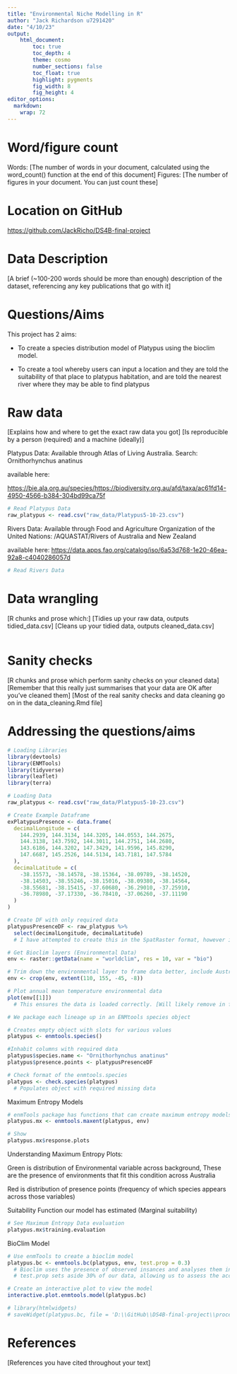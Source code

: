 ```yaml
---
title: "Environmental Niche Modelling in R"
author: "Jack Richardson u7291420"
date: "4/10/23"
output:  
    html_document:
        toc: true
        toc_depth: 4
        theme: cosmo
        number_sections: false
        toc_float: true
        highlight: pygments
        fig_width: 8
        fig_height: 4
editor_options: 
  markdown: 
    wrap: 72
---
```


# Word/figure count

Words: [The number of words in your document, calculated using the
word_count() function at the end of this document] Figures: [The number
of figures in your document. You can just count these]

# Location on GitHub

<https://github.com/JackRicho/DS4B-final-project>

# Data Description

[A brief (\~100-200 words should be more than enough) description of the
dataset, referencing any key publications that go with it]

# Questions/Aims

This project has 2 aims:

-   To create a species distribution model of Platypus using the bioclim
    model.

-   To create a tool whereby users can input a location and they are
    told the suitability of that place to platypus habitation, and are
    told the nearest river where they may be able to find platypus

# Raw data

[Explains how and where to get the exact raw data you got] [Is
reproducible by a person (required) and a machine (ideally)]

Platypus Data: Available through Atlas of Living Australia. Search:
Ornithorhynchus anatinus

available here:

<https://bie.ala.org.au/species/https://biodiversity.org.au/afd/taxa/ac61fd14-4950-4566-b384-304bd99ca75f>

```r
# Read Platypus Data
raw_platypus <- read.csv("raw_data/Platypus5-10-23.csv")

```

Rivers Data: Available through Food and Agriculture Organization of the
United Nations: /AQUASTAT/Rivers of Australia and New Zealand

available here:
<https://data.apps.fao.org/catalog/iso/6a53d768-1e20-46ea-92a8-c4040286057d>

```r
# Read Rivers Data

```


# Data wrangling

[R chunks and prose which:] [Tidies up your raw data, outputs
tidied_data.csv] [Cleans up your tidied data, outputs cleaned_data.csv]

```r

```



# Sanity checks

[R chunks and prose which perform sanity checks on your cleaned data]
[Remember that this really just summarises that your data are OK after
you've cleaned them] [Most of the real sanity checks and data cleaning
go on in the data_cleaning.Rmd file]

# Addressing the questions/aims

```r
# Loading Libraries
library(devtools)
library(ENMTools)
library(tidyverse)
library(leaflet)
library(terra)
```

```r
# Loading Data
raw_platypus <- read.csv("raw_data/Platypus5-10-23.csv")

# Create Example Dataframe
exPlatypusPresence <- data.frame(
  decimalLongitude = c(
    144.2939, 144.3134, 144.3205, 144.0553, 144.2675,
    144.3138, 143.7592, 144.3011, 144.2751, 144.2680,
    143.6186, 144.3202, 147.3429, 141.9596, 145.8290,
    147.6687, 145.2526, 144.5134, 143.7181, 147.5784
  ),
  decimalLatitude = c(
    -38.15573, -38.14578, -38.15364, -38.09789, -38.14520,
    -38.14503, -38.55246, -38.15016, -38.09380, -38.14564,
    -38.55681, -38.15415, -37.60680, -36.29010, -37.25910,
    -36.78980, -37.17330, -36.78410, -37.06260, -37.11190
  )
)

# Create DF with only required data
platypusPresenceDF <- raw_platypus %>% 
  select(decimalLongitude, decimalLatitude)
  # I have attempted to create this in the SpatRaster format, however it encounters issues down the line

# Get Bioclim layers (Environmental Data)
env <- raster::getData(name = "worldclim", res = 10, var = "bio")

# Trim down the environmental layer to frame data better, include Australia only
env <- crop(env, extent(110, 155, -45, -8))

# Plot annual mean temperature environmental data
plot(env[[1]])
  # This ensures the data is loaded correctly. [Will likely remove in final submission]
```

```r
# We package each lineage up in an ENMtools species object

# Creates empty object with slots for various values
platypus <- enmtools.species()

#Inhabit columns with required data
platypus$species.name <- "Ornithorhynchus anatinus"
platypus$presence.points <- platypusPresenceDF

# Check format of the enmtools.species
platypus <- check.species(platypus)
  # Populates object with required missing data
```

Maximum Entropy Models

```r
# enmTools package has functions that can create maximum entropy models
platypus.mx <- enmtools.maxent(platypus, env)

# Show 
platypus.mx$response.plots
```

Understanding Maximum Entropy Plots:

Green is distribution of Environmental variable across background, These
are the presence of environments that fit this condition across
Australia

Red is distribution of presence points (frequency of which species
appears across those variables)

Suitability Function our model has estimated (Marginal suitability)

```r
# See Maximum Entropy Data evaluation
platypus.mx$training.evaluation
```

BioClim Model

```r
# Use enmTools to create a bioclim model
platypus.bc <- enmtools.bc(platypus, env, test.prop = 0.3)
  # Bioclim uses the presence of observed insances and analyses them in relation to our 19 climatic variables to create a suitability plot
  # test.prop sets aside 30% of our data, allowing us to assess the accuracy of the model

# Create an interactive plot to view the model
interactive.plot.enmtools.model(platypus.bc)

# library(htmlwidgets)
# saveWidget(platypus.bc, file = 'D:\\GitHub\\DS4B-final-project\\processed_data\\BioclimExport')
```

# References

[References you have cited throughout your text]
